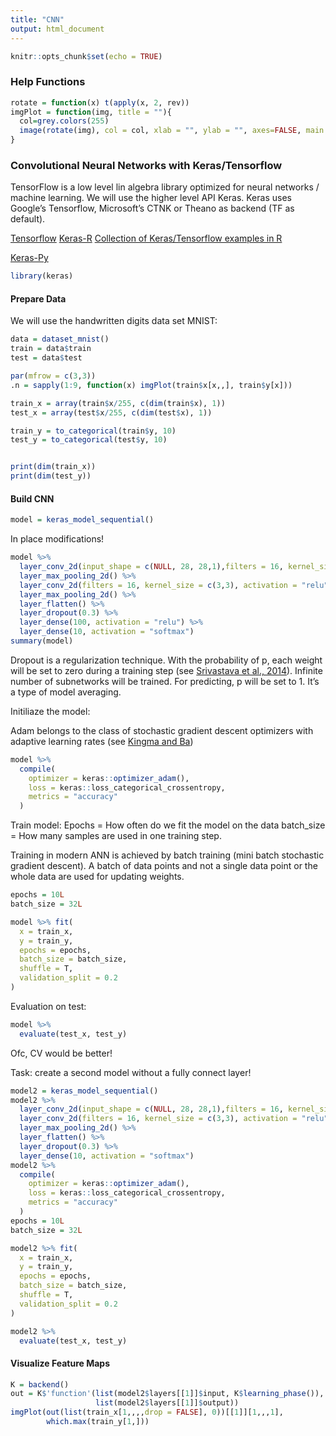 ```yaml
---
title: "CNN"
output: html_document
---
```


```r
knitr::opts_chunk$set(echo = TRUE)
```
### Help Functions
```r
rotate = function(x) t(apply(x, 2, rev))
imgPlot = function(img, title = ""){
  col=grey.colors(255)
  image(rotate(img), col = col, xlab = "", ylab = "", axes=FALSE, main = paste0("Label: ", as.character(title)))
}

```




### Convolutional Neural Networks with Keras/Tensorflow
TensorFlow is a low level lin algebra library optimized for neural networks / machine learning. We will use the higher level API Keras. Keras uses Google's Tensorflow, Microsoft's CTNK or Theano as backend (TF as default).


[Tensorflow](https://www.tensorflow.org/)
[Keras-R](https://keras.rstudio.com/)
[Collection of Keras/Tensorflow examples in R](https://tensorflow.rstudio.com/)

[Keras-Py](https://keras.io/)
```r
library(keras)
```

#### Prepare Data
We will use the handwritten digits data set MNIST:
```r
data = dataset_mnist()
train = data$train
test = data$test

par(mfrow = c(3,3))
.n = sapply(1:9, function(x) imgPlot(train$x[x,,], train$y[x]))
```

```r
train_x = array(train$x/255, c(dim(train$x), 1))
test_x = array(test$x/255, c(dim(test$x), 1))

train_y = to_categorical(train$y, 10)
test_y = to_categorical(test$y, 10)


print(dim(train_x))
print(dim(test_y))

```



#### Build CNN
```r
model = keras_model_sequential()

```

In place modifications!
```r
model %>% 
  layer_conv_2d(input_shape = c(NULL, 28, 28,1),filters = 16, kernel_size = c(2,2), activation = "relu", use_bias = F) %>% 
  layer_max_pooling_2d() %>% 
  layer_conv_2d(filters = 16, kernel_size = c(3,3), activation = "relu", use_bias = F) %>% 
  layer_max_pooling_2d() %>% 
  layer_flatten() %>% 
  layer_dropout(0.3) %>% 
  layer_dense(100, activation = "relu") %>% 
  layer_dense(10, activation = "softmax")
summary(model)
```
Dropout is a regularization technique. With the probability of p, each weight will be set to zero during a training step (see [Srivastava et al., 2014](http://www.jmlr.org/papers/volume15/srivastava14a/srivastava14a.pdf?utm_content=buffer79b43&utm_medium=social&utm_source=twitter.com&utm_campaign=buffer)). Infinite number of subnetworks will be trained. For predicting, p will be set to 1. It's a type of model averaging.


Initiliaze the model:

Adam belongs to the class of stochastic gradient descent optimizers with adaptive learning rates (see [Kingma and Ba](http://arxiv.org/abs/1412.6980))
```r
model %>% 
  compile(
    optimizer = keras::optimizer_adam(),
    loss = keras::loss_categorical_crossentropy,
    metrics = "accuracy"
  )

```


Train model:
Epochs = How often do we fit the model on the data
batch_size = How many samples are used in one training step. 

Training in modern ANN is achieved by batch training (mini batch stochastic gradient descent). A batch of data points and not a single data point or the whole data are used for updating weights.  
```r
epochs = 10L
batch_size = 32L

model %>% fit(
  x = train_x, 
  y = train_y,
  epochs = epochs,
  batch_size = batch_size,
  shuffle = T,
  validation_split = 0.2
)
```


Evaluation on test:
```r
model %>% 
  evaluate(test_x, test_y)

```
Ofc, CV would be better!

Task: create a second model without a fully connect layer!

```r
model2 = keras_model_sequential()
model2 %>% 
  layer_conv_2d(input_shape = c(NULL, 28, 28,1),filters = 16, kernel_size = c(2,2), activation = "relu", use_bias = F) %>% 
  layer_conv_2d(filters = 16, kernel_size = c(3,3), activation = "relu", use_bias = F) %>% 
  layer_max_pooling_2d() %>% 
  layer_flatten() %>% 
  layer_dropout(0.3) %>% 
  layer_dense(10, activation = "softmax")
model2 %>% 
  compile(
    optimizer = keras::optimizer_adam(),
    loss = keras::loss_categorical_crossentropy,
    metrics = "accuracy"
  )
epochs = 10L
batch_size = 32L

model2 %>% fit(
  x = train_x, 
  y = train_y,
  epochs = epochs,
  batch_size = batch_size,
  shuffle = T,
  validation_split = 0.2
)


```

```r
model2 %>% 
  evaluate(test_x, test_y)
```


#### Visualize Feature Maps
```r
K = backend()
out = K$'function'(list(model2$layers[[1]]$input, K$learning_phase()),
                   list(model2$layers[[1]]$output))
imgPlot(out(list(train_x[1,,,,drop = FALSE], 0))[[1]][1,,,1],
        which.max(train_y[1,]))



```

